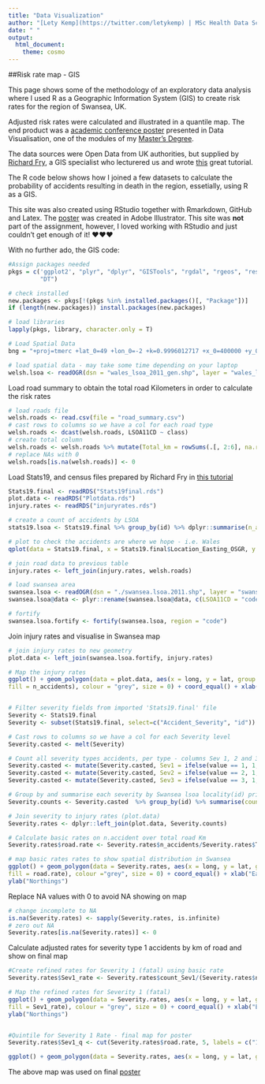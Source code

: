 ```yaml
---
title: "Data Visualization"
author: "[Lety Kemp](https://twitter.com/letykemp) | MSc Health Data Science"
date: " "
output:
  html_document:
    theme: cosmo
---
```



##Risk rate map - GIS

This page shows some of the methodology of an exploratory data analysis where I used R as a Geographic Information System (GIS) to create risk rates for the region of Swansea, UK. 

Adjusted risk rates were calculated and illustrated in a quantile map. The end product was a [academic conference poster](Poster_A3_DataViz.pdf) presented in Data Visualisation, one of the modules of my [Master's Degree](http://www.swansea.ac.uk/medicine/learningandteaching/msc-health-data-science/).

The data sources were Open Data from UK authorities, but supplied by [Richard Fry](https://twitter.com/richfry), a GIS specialist who lecturered us and wrote [this](http://richfry.github.io/Exposure.html#introduction) great tutorial. 

The R code below shows how I joined a few datasets to calculate the probability of accidents resulting in death in the region, essetially, using R as a GIS. 

This site was also created using RStudio together with Rmarkdown, GitHub and Latex. The [poster](Poster_A3_DataViz.pdf) was created in Adobe Illustrator. This site was **not** part of the assignment, however, I loved working with RStudio and just couldn't get enough of it! ♥♥♥ 

With no further ado, the GIS code:
```r


#Assign packages needed 
pkgs = c('ggplot2', "plyr", "dplyr", "GISTools", "rgdal", "rgeos", "reshape2", 
         "DT")

# check installed
new.packages <- pkgs[!(pkgs %in% installed.packages()[, "Package"])]
if (length(new.packages)) install.packages(new.packages)

# load libraries
lapply(pkgs, library, character.only = T)

# Load Spatial Data
bng = "+proj=tmerc +lat_0=49 +lon_0=-2 +k=0.9996012717 +x_0=400000 +y_0=-100000 +ellps=airy +datum=OSGB36 +units=m +no_defs"

# load spatial data - may take some time depending on your laptop
welsh.lsoa <- readOGR(dsn = "wales_lsoa_2011_gen.shp", layer = "wales_lsoa_2011_gen", p4s = bng)

```

Load road summary to obtain the total road Kilometers in order to calculate the risk rates


```r
# load roads file
welsh.roads <- read.csv(file = "road_summary.csv")
# cast rows to columns so we have a col for each road type
welsh.roads <- dcast(welsh.roads, LSOA11CD ~ class)
# create total column
welsh.roads <- welsh.roads %>% mutate(Total_km = rowSums(.[, 2:6], na.rm = T))
# replace NAs with 0
welsh.roads[is.na(welsh.roads)] <- 0
```

Load Stats19, and census files prepared by Richard Fry in [this tutorial](http://richfry.github.io/Exposure.html#introduction) 

```r

Stats19.final <- readRDS("Stats19final.rds")
plot.data <- readRDS("Plotdata.rds") 
injury.rates <- readRDS("injuryrates.rds")

# create a count of accidents by LSOA
stats19.lsoa <- Stats19.final %>% group_by(id) %>% dplyr::summarise(n_accidents = n())

# plot to check the accidents are where we hope - i.e. Wales
qplot(data = Stats19.final, x = Stats19.final$Location_Easting_OSGR, y = Stats19.final$Location_Northing_OSGR, xlab = "Eastings", ylab = "Northings") + coord_equal()

# join road data to previous table
injury.rates <- left_join(injury.rates, welsh.roads)

# load swansea area
swansea.lsoa <- readOGR(dsn = "./swansea.lsoa.2011.shp", layer = "swansea.lsoa.2011", p4s = bng)
swansea.lsoa@data <- plyr::rename(swansea.lsoa@data, c(LSOA11CD = "code"))

# fortify
swansea.lsoa.fortify <- fortify(swansea.lsoa, region = "code")

```
Join injury rates and visualise in Swansea map 

```r

# join injury rates to new geometry
plot.data <- left_join(swansea.lsoa.fortify, injury.rates)

# Map the injury rates
ggplot() + geom_polygon(data = plot.data, aes(x = long, y = lat, group = group, 
fill = n_accidents), colour = "grey", size = 0) + coord_equal() + xlab("Eastings") + ylab("Northings")


# Filter severity fields from imported 'Stats19.final' file
Severity <- Stats19.final
Severity <- subset(Stats19.final, select=c("Accident_Severity", "id"))

# Cast rows to columns so we have a col for each Severity level
Severity.casted <- melt(Severity)

# Count all severity types accidents, per type - columns Sev 1, 2 and 3
Severity.casted <- mutate(Severity.casted, Sev1 = ifelse(value == 1, 1, 0)) 
Severity.casted <- mutate(Severity.casted, Sev2 = ifelse(value == 2, 1, 0))
Severity.casted <- mutate(Severity.casted, Sev3 = ifelse(value == 3, 1, 0))

# Group by and summarise each severity by Swansea lsoa locality(id) prior to joining
Severity.counts <- Severity.casted  %>% group_by(id) %>% summarise(count_Sev1 = sum(Sev1), count_Sev2 = sum(Sev2), count_Sev3 = sum(Sev3))

# Join severity to injury rates (plot.data)
Severity.rates <- dplyr::left_join(plot.data, Severity.counts)

# Calculate basic rates on n.accident over total road Km
Severity.rates$road.rate <- Severity.rates$n_accidents/Severity.rates$Total_km

# map basic rates rates to show spatial distribution in Swansea
ggplot() + geom_polygon(data = Severity.rates, aes(x = long, y = lat, group = group, 
fill = road.rate), colour ="grey", size = 0) + coord_equal() + xlab("Eastings") + 
ylab("Northings")

```

Replace NA values with 0 to avoid NA showing on map

```r

# change incomplete to NA
is.na(Severity.rates) <- sapply(Severity.rates, is.infinite)
# zero out NA
Severity.rates[is.na(Severity.rates)] <- 0
```


Calculate adjusted rates for severity type 1 accidents by km of road and show on final map

```r

#Create refined rates for Severity 1 (fatal) using basic rate
Severity.rates$Sev1_rate <- Severity.rates$count_Sev1/(Severity.rates$n_accidents * Severity.rates$road.rate)

# Map the refined rates for Severity 1 (fatal)
ggplot() + geom_polygon(data = Severity.rates, aes(x = long, y = lat, group = group, 
fill = Sev1_rate), colour = "grey", size = 0) + coord_equal() + xlab("Eastings") + 
ylab("Northings")


#Quintile for Severity 1 Rate - final map for poster
Severity.rates$Sev1_q <- cut(Severity.rates$road.rate, 5, labels = c("1", "2", "3", "4", "5"))

ggplot() + geom_polygon(data = Severity.rates, aes(x = long, y = lat, group = group, fill = Sev1_q), colour = "grey", size = 0) + scale_fill_brewer(type = "seq", palette = "Blues") + coord_equal() + xlab("Eastings") + ylab("Northings")

```

The above map was used on final [poster](Poster_A3_DataViz.pdf)

